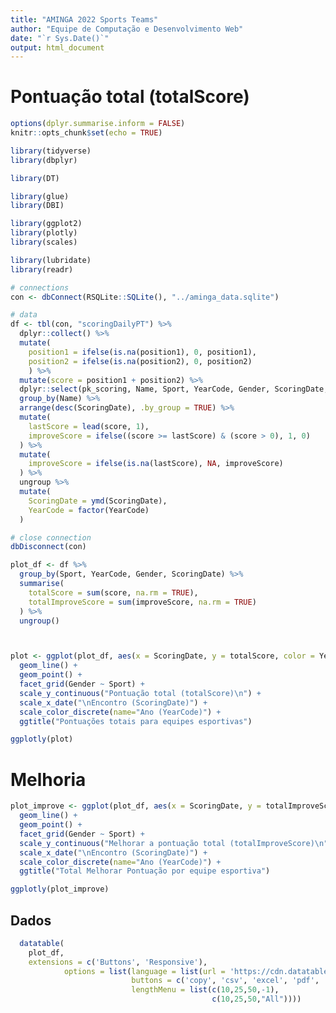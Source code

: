 ```yaml
---
title: "AMINGA 2022 Sports Teams"
author: "Equipe de Computação e Desenvolvimento Web"
date: "`r Sys.Date()`"
output: html_document
---
```


# Pontuação total (totalScore)

```r
options(dplyr.summarise.inform = FALSE)
knitr::opts_chunk$set(echo = TRUE)

library(tidyverse)
library(dbplyr)

library(DT)

library(glue)
library(DBI)

library(ggplot2)
library(plotly)
library(scales)

library(lubridate)
library(readr)

# connections
con <- dbConnect(RSQLite::SQLite(), "../aminga_data.sqlite")

# data
df <- tbl(con, "scoringDailyPT") %>% 
  dplyr::collect() %>% 
  mutate(
    position1 = ifelse(is.na(position1), 0, position1),
    position2 = ifelse(is.na(position2), 0, position2)
    ) %>% 
  mutate(score = position1 + position2) %>% 
  dplyr::select(pk_scoring, Name, Sport, YearCode, Gender, ScoringDate, score) %>% 
  group_by(Name) %>% 
  arrange(desc(ScoringDate), .by_group = TRUE) %>% 
  mutate(
    lastScore = lead(score, 1),
    improveScore = ifelse((score >= lastScore) & (score > 0), 1, 0)
  ) %>% 
  mutate(
    improveScore = ifelse(is.na(lastScore), NA, improveScore)
  ) %>% 
  ungroup %>% 
  mutate(
    ScoringDate = ymd(ScoringDate),
    YearCode = factor(YearCode)
  )

# close connection
dbDisconnect(con) 
```

```r
plot_df <- df %>% 
  group_by(Sport, YearCode, Gender, ScoringDate) %>% 
  summarise(
    totalScore = sum(score, na.rm = TRUE),
    totalImproveScore = sum(improveScore, na.rm = TRUE)
  ) %>% 
  ungroup() 



plot <- ggplot(plot_df, aes(x = ScoringDate, y = totalScore, color = YearCode)) + 
  geom_line() + 
  geom_point() +
  facet_grid(Gender ~ Sport) + 
  scale_y_continuous("Pontuação total (totalScore)\n") + 
  scale_x_date("\nEncontro (ScoringDate)") + 
  scale_color_discrete(name="Ano (YearCode)") + 
  ggtitle("Pontuações totais para equipes esportivas")

ggplotly(plot)

```


# Melhoria

```r

plot_improve <- ggplot(plot_df, aes(x = ScoringDate, y = totalImproveScore, color = YearCode)) + 
  geom_line() + 
  geom_point() + 
  facet_grid(Gender ~ Sport) + 
  scale_y_continuous("Melhorar a pontuação total (totalImproveScore)\n") + 
  scale_x_date("\nEncontro (ScoringDate)") + 
  scale_color_discrete(name="Ano (YearCode)") + 
  ggtitle("Total Melhorar Pontuação por equipe esportiva")

ggplotly(plot_improve)
```



## Dados 

```r
  datatable(
    plot_df,
    extensions = c('Buttons', 'Responsive'),
            options = list(language = list(url = 'https://cdn.datatables.net/plug-ins/1.12.1/i18n/pt-PT.json'), dom = 'Blfrtip',
                           buttons = c('copy', 'csv', 'excel', 'pdf', 'print'),
                           lengthMenu = list(c(10,25,50,-1),
                                             c(10,25,50,"All"))))
```
